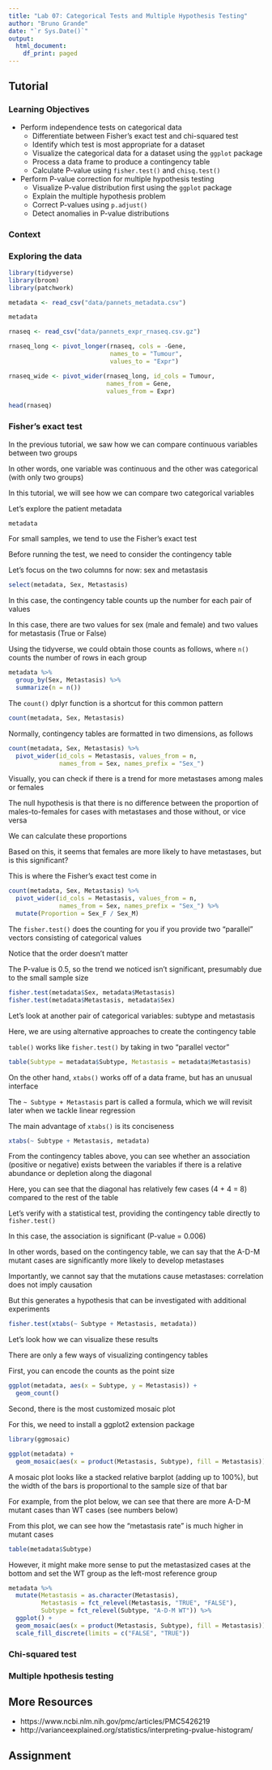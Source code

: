 ```yaml
---
title: "Lab 07: Categorical Tests and Multiple Hypothesis Testing"
author: "Bruno Grande"
date: "`r Sys.Date()`"
output:
  html_document:
    df_print: paged
---
```


## Tutorial

### Learning Objectives

- Perform independence tests on categorical data
  - Differentiate between Fisher's exact test and chi-squared test
  - Identify which test is most appropriate for a dataset
  - Visualize the categorical data for a dataset using the `ggplot` package
  - Process a data frame to produce a contingency table
  - Calculate P-value using `fisher.test()` and `chisq.test()`
- Perform P-value correction for multiple hypothesis testing
  - Visualize P-value distribution first using the `ggplot` package
  - Explain the multiple hypothesis problem
  - Correct P-values using `p.adjust()`
  - Detect anomalies in P-value distributions

### Context

### Exploring the data

```r
library(tidyverse)
library(broom)
library(patchwork)
```

```r
metadata <- read_csv("data/pannets_metadata.csv")

metadata
```

```r
rnaseq <- read_csv("data/pannets_expr_rnaseq.csv.gz")

rnaseq_long <- pivot_longer(rnaseq, cols = -Gene, 
                            names_to = "Tumour",
                            values_to = "Expr")

rnaseq_wide <- pivot_wider(rnaseq_long, id_cols = Tumour,
                           names_from = Gene, 
                           values_from = Expr)

head(rnaseq)
```

### Fisher's exact test

In the previous tutorial, we saw how we can compare continuous variables between two groups

In other words, one variable was continuous and the other was categorical (with only two groups)

In this tutorial, we will see how we can compare two categorical variables

Let's explore the patient metadata

```r
metadata
```

For small samples, we tend to use the Fisher's exact test

Before running the test, we need to consider the contingency table

Let's focus on the two columns for now: sex and metastasis

```r
select(metadata, Sex, Metastasis)
```

In this case, the contingency table counts up the number for each pair of values

In this case, there are two values for sex (male and female) and two values for metastasis (True or False)

Using the tidyverse, we could obtain those counts as follows, where `n()` counts the number of rows in each group

```r
metadata %>% 
  group_by(Sex, Metastasis) %>% 
  summarize(n = n())
```

The `count()` dplyr function is a shortcut for this common pattern

```r
count(metadata, Sex, Metastasis)
```

Normally, contingency tables are formatted in two dimensions, as follows

```r
count(metadata, Sex, Metastasis) %>% 
  pivot_wider(id_cols = Metastasis, values_from = n,
              names_from = Sex, names_prefix = "Sex_")
```

Visually, you can check if there is a trend for more metastases among males or females

The null hypothesis is that there is no difference between the proportion of males-to-females for cases with metastases and those without, or vice versa

We can calculate these proportions

Based on this, it seems that females are more likely to have metastases, but is this significant?

This is where the Fisher's exact test come in

```r
count(metadata, Sex, Metastasis) %>% 
  pivot_wider(id_cols = Metastasis, values_from = n,
              names_from = Sex, names_prefix = "Sex_") %>% 
  mutate(Proportion = Sex_F / Sex_M)
```

The `fisher.test()` does the counting for you if you provide two "parallel" vectors consisting of categorical values

Notice that the order doesn't matter

The P-value is 0.5, so the trend we noticed isn't significant, presumably due to the small sample size

```r
fisher.test(metadata$Sex, metadata$Metastasis)
fisher.test(metadata$Metastasis, metadata$Sex)
```

Let's look at another pair of categorical variables: subtype and metastasis

Here, we are using alternative approaches to create the contingency table

`table()` works like `fisher.test()` by taking in two "parallel vector"

```r
table(Subtype = metadata$Subtype, Metastasis = metadata$Metastasis)
```

On the other hand, `xtabs()` works off of a data frame, but has an unusual interface

The `~ Subtype + Metastasis` part is called a formula, which we will revisit later when we tackle linear regression

The main advantage of `xtabs()` is its conciseness

```r
xtabs(~ Subtype + Metastasis, metadata)
```

From the contingency tables above, you can see whether an association (positive or negative) exists between the variables if there is a relative abundance or depletion along the diagonal

Here, you can see that the diagonal has relatively few cases (4 + 4 = 8) compared to the rest of the table

Let's verify with a statistical test, providing the contingency table directly to `fisher.test()`

In this case, the association is significant (P-value = 0.006)

In other words, based on the contingency table, we can say that the A-D-M mutant cases are significantly more likely to develop metastases

Importantly, we cannot say that the mutations cause metastases: correlation does not imply causation

But this generates a hypothesis that can be investigated with additional experiments

```r
fisher.test(xtabs(~ Subtype + Metastasis, metadata))
```

Let's look how we can visualize these results

There are only a few ways of visualizing contingency tables

First, you can encode the counts as the point size

```r
ggplot(metadata, aes(x = Subtype, y = Metastasis)) +
  geom_count()
```

Second, there is the most customized mosaic plot

For this, we need to install a ggplot2 extension package

```r
library(ggmosaic)

ggplot(metadata) +
  geom_mosaic(aes(x = product(Metastasis, Subtype), fill = Metastasis))
```

A mosaic plot looks like a stacked relative barplot (adding up to 100%), but the width of the bars is proportional to the sample size of that bar

For example, from the plot below, we can see that there are more A-D-M mutant cases than WT cases (see numbers below)

From this plot, we can see how the "metastasis rate" is much higher in mutant cases

```r
table(metadata$Subtype)
```

However, it might make more sense to put the metastasized cases at the bottom and set the WT group as the left-most reference group

```r
metadata %>% 
  mutate(Metastasis = as.character(Metastasis), 
         Metastasis = fct_relevel(Metastasis, "TRUE", "FALSE"),
         Subtype = fct_relevel(Subtype, "A-D-M WT")) %>% 
  ggplot() +
  geom_mosaic(aes(x = product(Metastasis, Subtype), fill = Metastasis)) +
  scale_fill_discrete(limits = c("FALSE", "TRUE"))
```

### Chi-squared test

###  Multiple hpothesis testing

## More Resources

- https://www.ncbi.nlm.nih.gov/pmc/articles/PMC5426219
- http://varianceexplained.org/statistics/interpreting-pvalue-histogram/

## Assignment
